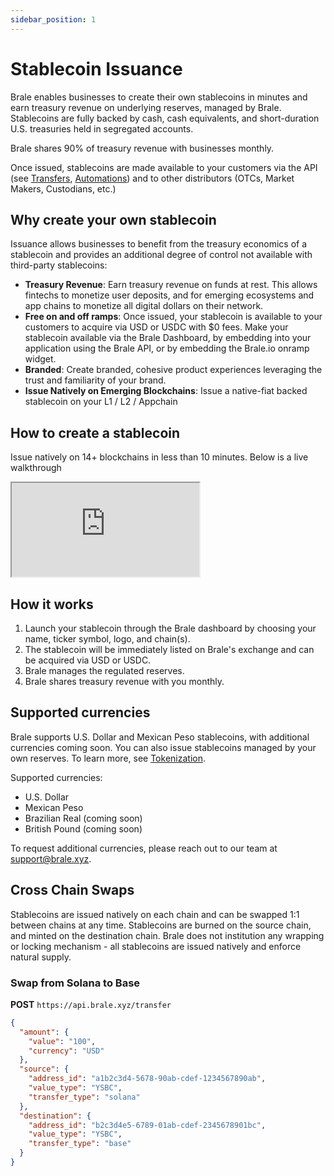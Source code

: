 ```yaml
---
sidebar_position: 1
---
```


# Stablecoin Issuance

Brale enables businesses to create their own stablecoins in minutes and earn treasury revenue on underlying reserves, managed by Brale. Stablecoins are fully backed by cash, cash equivalents, and short-duration U.S. treasuries held in segregated accounts.

Brale shares 90% of treasury revenue with businesses monthly.

Once issued, stablecoins are made available to your customers via the API (see [Transfers](/docs/key-concepts/transfers), [Automations](/docs/key-concepts/automations)) and to other distributors (OTCs, Market Makers, Custodians, etc.)

## Why create your own stablecoin

Issuance allows businesses to benefit from the treasury economics of a stablecoin and provides an additional degree of control not available with third-party stablecoins:

- **Treasury Revenue**: Earn treasury revenue on funds at rest. This allows fintechs to monetize user deposits, and for emerging ecosystems and app chains to monetize all digital dollars on their network.
- **Free on and off ramps**: Once issued, your stablecoin is available to your customers to acquire via USD or USDC with $0 fees. Make your stablecoin available via the Brale Dashboard, by embedding into your application using the Brale API, or by embedding the Brale.io onramp widget.
- **Branded**: Create branded, cohesive product experiences leveraging the trust and familiarity of your brand.
- **Issue Natively on Emerging Blockchains**: Issue a native-fiat backed stablecoin on your L1 / L2 / Appchain

## How to create a stablecoin

Issue natively on 14+ blockchains in less than 10 minutes. Below is a live walkthrough

<div className="video-container">
  <iframe
    src="https://www.youtube.com/embed/0M7bdTS4l2w"
    title="YouTube video player"
    allow="accelerometer; autoplay; clipboard-write; encrypted-media; gyroscope; picture-in-picture; web-share"
    referrerpolicy="strict-origin-when-cross-origin"
    allowfullscreen
  ></iframe>
</div>

## How it works

1. Launch your stablecoin through the Brale dashboard by choosing your name, ticker symbol, logo, and chain(s).
2. The stablecoin will be immediately listed on Brale's exchange and can be acquired via USD or USDC.
3. Brale manages the regulated reserves.
4. Brale shares treasury revenue with you monthly.

## Supported currencies

Brale supports U.S. Dollar and Mexican Peso stablecoins, with additional currencies coming soon. You can also issue stablecoins managed by your own reserves. To learn more, see [Tokenization](/docs/guides/tokenization).

Supported currencies:

- U.S. Dollar
- Mexican Peso
- Brazilian Real (coming soon)
- British Pound (coming soon)

To request additional currencies, please reach out to our team at [support@brale.xyz](mailto:support@brale.xyz).

## Cross Chain Swaps

Stablecoins are issued natively on each chain and can be swapped 1:1 between chains at any time. Stablecoins are burned on the source chain, and minted on the destination chain. Brale does not institution any wrapping or locking mechanism - all stablecoins are issued natively and enforce natural supply.

### Swap from Solana to Base

**POST** `https://api.brale.xyz/transfer`

```json title="Request Body" showLineNumbers
{
  "amount": {
    "value": "100",
    "currency": "USD"
  },
  "source": {
    "address_id": "a1b2c3d4-5678-90ab-cdef-1234567890ab",
    "value_type": "YSBC",
    "transfer_type": "solana"
  },
  "destination": {
    "address_id": "b2c3d4e5-6789-01ab-cdef-2345678901bc",
    "value_type": "YSBC",
    "transfer_type": "base"
  }
}
```

